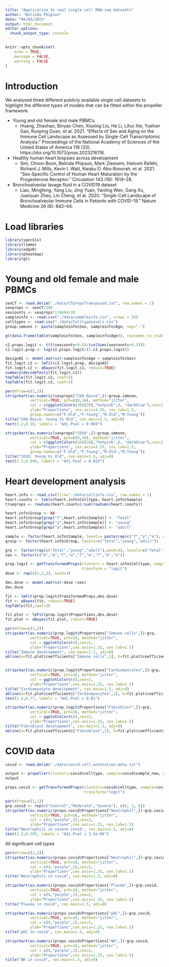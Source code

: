 ```yaml
---
title: "Application to real single cell RNA-seq datasets"
author: "Belinda Phipson"
date: "06/03/2022"
output: html_document
editor_options: 
  chunk_output_type: console
---
```


```r
knitr::opts_chunk$set(
    echo = TRUE,
    message = FALSE,
    warning = FALSE
)
```

# Introduction

We analysed three different publicly available single cell datasets to highlight 
the different types of models that can be fitted within the propeller framework.

* Young and old female and male PBMCs
  + Huang, Zhaohao, Binyao Chen, Xiuxing Liu, He Li, Lihui Xie, Yuehan Gao, Runping Duan, et al. 2021. “Effects of Sex and Aging on the Immune Cell Landscape as Assessed by Single-Cell Transcriptomic Analysis.” Proceedings of the National Academy of Sciences of the United States of America 118 (33). https://doi.org/10.1073/pnas.2023216118.

* Healthy human heart biopsies across development
  + Sim, Choon Boon, Belinda Phipson, Mark Ziemann, Haloom Rafehi, Richard J. Mills, Kevin I. Watt, Kwaku D. Abu-Bonsrah, et al. 2021. “Sex-Specific Control of Human Heart Maturation by the Progesterone Receptor.” Circulation 143 (16): 1614–28.

* Bronchoalveolar lavage fluid in a COVID19 dataset
  + Liao, Mingfeng, Yang Liu, Jing Yuan, Yanling Wen, Gang Xu, Juanjuan Zhao, Lin Cheng, et al. 2020. “Single-Cell Landscape of Bronchoalveolar Immune Cells in Patients with COVID-19.” Nature Medicine 26 (6): 842–44.


# Load libraries

```r
library(speckle)
library(limma)
library(edgeR)
library(pheatmap)
library(gt)
```


# Young and old female and male PBMCs

```r
sexCT <- read.delim("./data/CTpropsTransposed.txt", row.names = 1)
sexprops <- sexCT/100
sexcounts <- sexprops*174684/20
sampleinfo <- read.csv("./data/sampleinfo.csv", nrows = 20)
celltypes <- read.csv("./data/CelltypeLevels.csv")
group.immune <- paste(sampleinfo$Sex, sampleinfo$Age, sep=".")
```

```r
gt(data.frame(table(sampleinfo$Sex, sampleinfo$Age)), rownames_to_stub = TRUE, caption="Sample info")
```


```r
c2.props.logit <- t(t(sexcounts+0.5)/(colSums(sexcounts+0.5)))
c2.logit.prop <- log(c2.props.logit/(1-c2.props.logit))
```


```r
designAS <- model.matrix(~sampleinfo$Age + sampleinfo$Sex)
fit.logit.c2 <- lmFit(c2.logit.prop, designAS)
fit.logit.c2 <- eBayes(fit.logit.c2, robust=TRUE)
summary(decideTests(fit.logit.c2))
topTable(fit.logit.c2, coef=2)
topTable(fit.logit.c2, coef=3)
```

```r
par(mfrow=c(1,2))
stripchart(as.numeric(sexprops["CD8.Naive",])~group.immune,
           vertical=TRUE, pch=c(8,16), method="jitter",
           col = c(ggplotColors(20)[20],"hotpink",4, "darkblue"),cex=2,
           ylab="Proportions", cex.axis=1.25, cex.lab=1.5,
           group.names=c("F.Old","F.Young","M.Old","M.Young"))
title("CD8.Naive: Young Vs Old", cex.main=1.5, adj=0)
text(3.2,0.18, labels = "Adj.Pval = 0.004")

stripchart(as.numeric(sexprops["CD16",])~group.immune,
           vertical=TRUE, pch=c(8,16), method="jitter",
           col = c(ggplotColors(20)[20],"hotpink",4, "darkblue"),cex=2,
           ylab="Proportions", cex.axis=1.25, cex.lab=1.5,
           group.names=c("F.Old","F.Young","M.Old","M.Young"))
title("CD16: Young Vs Old", cex.main=1.5, adj=0)
text(2.2,0.049, labels = "Adj.Pval = 0.023")
```


# Heart development analysis
```r
heart.info <- read.csv(file="./data/cellinfo.csv", row.names = 1)
heart.counts <- table(heart.info$Celltype, heart.info$Sample)
trueprops <- rowSums(heart.counts)/sum(rowSums(heart.counts))

heart.info$Group <- NA
heart.info$Group[grep("f",heart.info$Sample)] <- "fetal"
heart.info$Group[grep("y",heart.info$Sample)] <- "young"
heart.info$Group[grep("a",heart.info$Sample)] <- "adult"

sample <- factor(heart.info$Sample, levels= paste(rep(c("f","y","a"), each=3),c(1:3),sep=""))
group <- factor(heart.info$Group, levels=c("fetal","young","adult"))
```

```r
grp <- factor(rep(c("fetal","young","adult"),each=3), levels=c("fetal","young","adult"))
sex <- factor(c("m","m","f","m","f","m","f","m","m"))
```

```r
prop.logit <- getTransformedProps(clusters = heart.info$Celltype, sample=sample,
                                  transform = "logit")
dose <- rep(c(1,2,3), each=3) 

des.dose <- model.matrix(~dose +sex)
des.dose

fit <- lmFit(prop.logit$TransformedProps,des.dose)
fit <- eBayes(fit, robust=TRUE)
topTable(fit,coef=2)

fit.plot <- lmFit(prop.logit$Proportions,des.dose)
fit.plot <- eBayes(fit.plot, robust=TRUE)
```

```r
par(mfrow=c(1,3))
stripchart(as.numeric(prop.logit$Proportions["Immune cells",])~grp,
           vertical=TRUE, pch=16, method="jitter",
           col = ggplotColors(4),cex=2, 
           ylab="Proportions",cex.axis=1.25, cex.lab=1.5)
title("Immune development", cex.main=1.5, adj=0)
abline(a=fit.plot$coefficients["Immune cells",1], b=fit.plot$coefficients["Immune cells",2], lty=2, lwd=2)


stripchart(as.numeric(prop.logit$Proportions["Cardiomyocytes",])~grp,
           vertical=TRUE, pch=16, method="jitter",
           col = ggplotColors(4),cex=2, 
           ylab="Proportions",cex.axis=1.25, cex.lab=1.5)
title("Cardiomyocyte development", cex.main=1.5, adj=0)
abline(a=fit.plot$coefficients["Cardiomyocytes",1], b=fit.plot$coefficients["Cardiomyocytes",2], lty=2, lwd=2)
text(2.6,0.77, labels = "Adj.Pval = 0.01")

stripchart(as.numeric(prop.logit$Proportions["Fibroblast",])~grp,
           vertical=TRUE, pch=16, method="jitter",
           col = ggplotColors(4),cex=2, 
           ylab="Proportions",cex.axis=1.25, cex.lab=1.5)
title("Fibroblast development", cex.main=1.5, adj=0)
abline(a=fit.plot$coefficients["Fibroblast",1], b=fit.plot$coefficients["Fibroblast",2], lty=2, lwd=2)
```

# COVID data

```r
covid <- read.delim("./data/covid.cell.annotation.meta.txt")
```

```r
output <- propeller(clusters=covid$celltype, sample=covid$sample_new, group=covid$group, transform="logit")
output
```

```r
props.covid <- getTransformedProps(clusters=covid$celltype, sample=covid$sample_new,
                                   transform="logit")
```


```r
par(mfrow=c(1,1))
grp.covid <- rep(c("Control","Moderate","Severe"), c(4, 3, 6))
stripchart(as.numeric(props.covid$Proportions["Neutrophil",])~grp.covid,
           vertical=TRUE, pch=16, method="jitter",
           col = c(4,"purple",2),cex=2, 
           ylab="Proportions",cex.axis=1.25, cex.lab=1.5)
title("Neutrophils in severe covid", cex.main=1.5, adj=0)
text(1.5,0.195, labels = "Adj.Pval = 3.5e-06")
```

All significant cell types
```r
par(mfrow=c(2,2))
stripchart(as.numeric(props.covid$Proportions["Neutrophil",])~grp.covid,
           vertical=TRUE, pch=16, method="jitter",
           col = c(4,"purple",2),cex=2, 
           ylab="Proportions",cex.axis=1.25, cex.lab=1.5)
title("Neutrophils in covid", cex.main=1.5, adj=0)

stripchart(as.numeric(props.covid$Proportions["Plasma",])~grp.covid,
           vertical=TRUE, pch=16, method="jitter",
           col = c(4,"purple",2),cex=2, 
           ylab="Proportions",cex.axis=1.25, cex.lab=1.5)
title("Plasma in covid", cex.main=1.5, adj=0)

stripchart(as.numeric(props.covid$Proportions["pDC",])~grp.covid,
           vertical=TRUE, pch=16, method="jitter",
           col = c(4,"purple",2),cex=2, 
           ylab="Proportions",cex.axis=1.25, cex.lab=1.5)
title("pDC in covid", cex.main=1.5, adj=0)

stripchart(as.numeric(props.covid$Proportions["NK",])~grp.covid,
           vertical=TRUE, pch=16, method="jitter",
           col = c(4,"purple",2),cex=2, 
           ylab="Proportions",cex.axis=1.25, cex.lab=1.5)
title("NK in covid", cex.main=1.5, adj=0)
```



